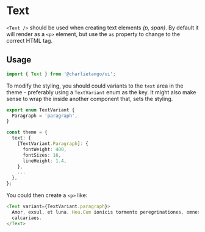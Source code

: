 
<Meta title="Components|Text" component={Text} />

# Text

`<Text />` should be used when creating text elements _(p, span)_. By default it will render as a
`<p>` element, but use the `as` property to change to the correct HTML tag.

## Usage

```typescript
import { Text } from '@charlietango/ui';
```

To modify the styling, you should could variants to the `text` area in the theme - preferably using
a `TextVariant` enum as the key. It might also make sense to wrap the <Text /> inside another
component that, sets the styling.

```typescript
export enum TextVariant {
  Paragraph = 'paragraph',
}

const theme = {
  text: {
    [TextVariant.Paragraph]: {
      fontWeight: 400,
      fontSizes: 16,
      lineHeight: 1.4,
    },
    ...
  },
};
```

You could then create a `<p>` like:

```typescript jsx
<Text variant={TextVariant.paragraph}>
  Amor, exsul, et luna. Heu.Cum ionicis tormento peregrinationes, omnes luraes amor ferox, castus
  calcariaes.
</Text>
```
